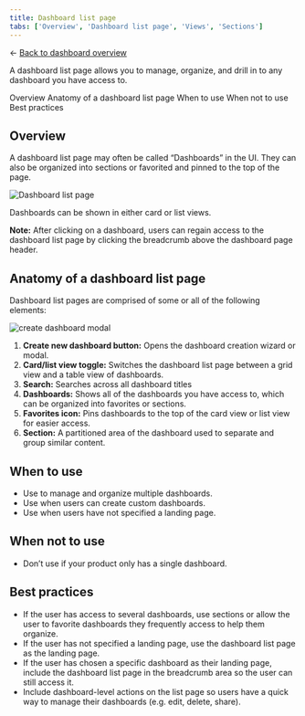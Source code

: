 ```yaml
---
title: Dashboard list page
tabs: ['Overview', 'Dashboard list page', 'Views', 'Sections']
---
```


<- [Back to dashboard overview](https://pages.github.ibm.com/cdai-design/pal/patterns/dashboards/usage)

<PageDescription>

A dashboard list page allows you to manage, organize, and drill in to any dashboard you have access to. 

</PageDescription>

<AnchorLinks>
  <AnchorLink>Overview</AnchorLink>
  <AnchorLink>Anatomy of a dashboard list page</AnchorLink>
  <AnchorLink>When to use</AnchorLink>
  <AnchorLink>When not to use</AnchorLink>
  <AnchorLink>Best practices</AnchorLink>
</AnchorLinks>


## Overview

A dashboard list page may often be called “Dashboards” in the UI. They can also be organized into sections or favorited and pinned to the top of the page. 



<Row>
  <Column colMd={4} colLg={8}>

![Dashboard list page](images/dashboardListHero_grid.png)



</Column>

</Row>
<Caption>
Dashboards can be shown in either card or list views.
</Caption>


<InlineNotification>

**Note:** After clicking on a dashboard, users can regain access to the dashboard list page by clicking the breadcrumb above the dashboard page header.

</InlineNotification>


## Anatomy of a dashboard list page

Dashboard list pages are comprised of some or all of the following elements:

<Row>
  <Column colMd={4} colLg={8}>

![create dashboard modal](/images/dashboardListPageAnatomy.png)

</Column>
</Row>

1. **Create new dashboard button:** Opens the dashboard creation wizard or modal.
2. **Card/list view toggle:** Switches the dashboard list page between a grid view and a table view of dashboards.
3. **Search:** Searches across all dashboard titles
4. **Dashboards:** Shows all of the dashboards you have access to, which can be organized into favorites or sections.
5. **Favorites icon:** Pins dashboards to the top of the card view or list view for easier access.
6. **Section:** A partitioned area of the dashboard used to separate and group similar content.


## When to use

- Use to manage and organize multiple dashboards.
- Use when users can create custom dashboards.
- Use when users have not specified a landing page.


## When not to use
- Don’t use if your product only has a single dashboard.


## Best practices
- If the user has access to several dashboards, use sections or allow the user to favorite dashboards they frequently access to help them organize.
- If the user has not specified a landing page, use the dashboard list page as the landing page.
- If the user has chosen a specific dashboard as their landing page, include the dashboard list page in the breadcrumb area so the user can still access it.
- Include dashboard-level actions on the list page so users have a quick way to manage their dashboards (e.g. edit, delete, share).